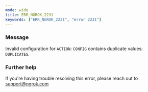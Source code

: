 ```yaml
---
mode: wide
title: ERR_NGROK_2231
keywords: ["ERR_NGROK_2231", "error 2231"]
---
```


### Message

Invalid configuration for `ACTION`: `CONFIG` contains duplicate values: `DUPLICATES`.

### Further help

If you're having trouble resolving this error, please reach out to [support@ngrok.com](mailto:support@ngrok.com?subject=Help%20with%20ERR_NGROK_2231)

